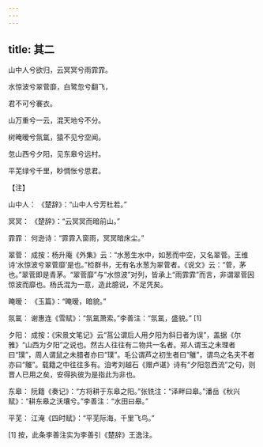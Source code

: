 ```yaml
---
---
---
```

title: 其二
---




山中人兮欲归，云冥冥兮雨霏霏。

水惊波兮翠菅靡，白鹭忽兮翻飞，

君不可兮褰衣。

山万重兮一云，混天地兮不分。

树晻暧兮氛氲，猿不见兮空闻。

忽山西兮夕阳，见东皋兮远村。

平芜绿兮千里，眇惆怅兮思君。

【注】

山中人： 《楚辞》：“山中人兮芳杜若。”

冥冥： 《楚辞》：“云冥冥而暗前山。”

霏霏： 何逊诗：“霏霏入窗雨，冥冥暗床尘。”

翠菅： 成按：杨升庵《外集》云：“水葱生水中，如葱而中空，又名翠菅。王维诗‘水惊波兮翠菅靡’是也。”检群书，无有名水葱为翠菅者。《说文》云：“菅，茅也。”翠菅即是青茅。“翠菅靡”与“水惊波”对列，皆承上“雨霏霏”而言，非谓翠菅因惊波而靡也。杨氏混为一意，造此臆说，不足凭矣。

晻暧： 《玉篇》：“晻暧，暗貌。”

氛氲： 谢惠连《雪赋》：“氛氲萧索。”李善注：“氛氲，盛貌。” [1]

夕阳： 成按：《宋景文笔记》云“莒公谓后人用夕阳为斜日者为误”，盖据《尔雅》“山西为夕阳”之说也。然古人往往有二物共一名者。郑人谓玉之未理者曰“璞”，周人谓鼠之未腊者亦曰“璞”。毛公谓芦之初生者曰“鵻”，谓鸟之名夫不者亦曰“鵻”。载籍之中往往多有。洎考刘越石《赠卢谌》诗有“夕阳忽西流”之句，则晋人已用之矣，安得执彼为是指此为非也。

东皋： 阮籍《奏记》：“方将耕于东皋之阳。”张铣注：“泽畔曰皋。”潘岳《秋兴赋》：“耕东皋之沃壤兮。”李善注：“水田曰皋。”

平芜： 江淹《四时赋》：“平芜际海，千里飞鸟。”

[1] 按，此条李善注实为李善引《楚辞》王逸注。